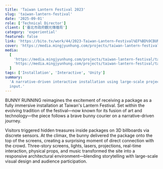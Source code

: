 ```yaml
---
title: 'Taiwan Lantern Festival 2023'
slug: 'taiwan-lantern-festival'
date: '2025-09-01'
role: ['Technical Director']
client: ['臺北市政府觀光傳播局']
category: 'experiential'
featured: false
link: 'https://bito.tv/work/44/2023-Taiwan-Lantern-Festival%EF%BD%9CBUNNY-RUNNING'
cover: 'https://media.mingjyunhung.com/projects/taiwan-lantern-festival/taiwan-lantern-festival_reel-1080p.mp4'
media:
  [
    'https://media.mingjyunhung.com/projects/taiwan-lantern-festival/taiwan-lantern-festival_reel-1080p.mp4',
    'https://media.mingjyunhung.com/projects/taiwan-lantern-festival/taiwan-lantern-festival_001.png',
  ]
tags: ['Installation', 'Interactive', 'Unity']
summary:
  'A narrative-driven interactive installation using large-scale projections and real-time audience
  input.'
---
```


BUNNY RUNNING reimagines the excitement of receiving a package as a fully immersive installation at
Taiwan's Lantern Festival. Set within the evolving tradition of the festival—now known for its
fusion of art and technology—the piece follows a brave bunny courier on a narrative-driven journey.

Visitors triggered hidden treasures inside packages on 3D billboards via discrete sensors. At the
climax, the bunny delivered the package onto the top of the screens, creating a surprising moment of
direct connection with the crowd. Three-story screens, lights, lasers, projections, real-time
interaction, physical props, and music transformed the site into a responsive architectural
environment—blending storytelling with large-scale visual design and audience participation.
